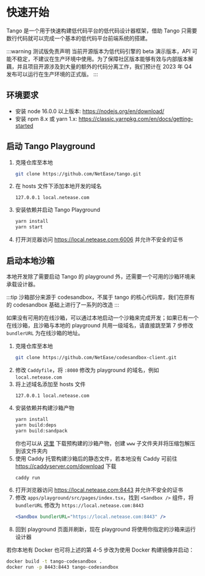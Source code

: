
# 快速开始

Tango 是一个用于快速构建低代码平台的低代码设计器框架，借助 Tango 只需要数行代码就可以完成一个基本的低代码平台前端系统的搭建。

:::warning 测试版免责声明
当前开源版本为低代码引擎的 beta 演示版本，API 可能不稳定，不建议在生产环境中使用。为了保障社区版本能够有效与内部版本解藕，并且项目开源涉及到大量的额外的代码分离工作，我们预计在 2023 年 Q4 发布可以运行在生产环境的正式版。
:::

## 环境要求

- 安装 node 16.0.0 以上版本: <https://nodejs.org/en/download/>
- 安装 npm 8.x 或 yarn 1.x: <https://classic.yarnpkg.com/en/docs/getting-started>

## 启动 Tango Playground

1.  克隆仓库至本地
    ```sh
    git clone https://github.com/NetEase/tango.git
    ```
2.  在 hosts 文件下添加本地开发的域名
    ```hosts
    127.0.0.1 local.netease.com
    ```
3.  安装依赖并启动 Tango Playground
    ```sh
    yarn install
    yarn start
    ```
4.  打开浏览器访问 <https://local.netease.com:6006> 并允许不安全的证书

## 启动本地沙箱

本地开发除了需要启动 Tango 的 playground 外，还需要一个可用的沙箱环境来承载设计器。

:::tip
沙箱部分来源于 codesandbox，不属于 tango 的核心代码库，我们在原有的 codesandbox 基础上进行了一系列的改造
:::

如果没有可用的在线沙箱，可以通过本地启动一个沙箱来完成开发；如果已有一个在线沙箱，且沙箱与本地的 playground 共用一级域名，请直接跳至第 7 步修改 `bundlerURL` 为在线沙箱的地址。

1.  克隆仓库至本地
    ```sh
    git clone https://github.com/NetEase/codesandbox-client.git
    ```
2.  修改 `Caddyfile`，将 `:8080` 修改为 playground 的域名，例如 `local.netease.com`
3.  将上述域名添加至 hosts 文件
    ```hosts
    127.0.0.1 local.netease.com
    ```
4.  安装依赖并构建沙箱产物
    ```sh
    yarn install
    yarn build:deps
    yarn build:sandpack
    ```
    你也可以从 [这里](https://github.com/NetEase/codesandbox-client/releases) 下载预构建的沙箱产物，创建 `www` 子文件夹并将压缩包解压到该文件夹内
5.  使用 Caddy 托管构建沙箱后的静态文件，若本地没有 Caddy 可前往 <https://caddyserver.com/download> 下载
    ```sh
    caddy run
    ```
6.  打开浏览器访问 <https://local.netease.com:8443> 并允许不安全的证书
7.  修改 `apps/playground/src/pages/index.tsx`，找到 `<Sandbox />` 组件，将 `bundlerURL` 修改为 `https://local.netease.com:8443`
    ```jsx
    <Sandbox bundlerURL="https://local.netease.com:8443" />
    ```
8.  回到 playground 页面并刷新，现在 playground 将使用你指定的沙箱来运行设计器

若你本地有 Docker 也可将上述的第 4-5 步改为使用 Docker 构建镜像并启动：

```sh
docker build -t tango-codesandbox .
docker run -p 8443:8443 tango-codesandbox
```
